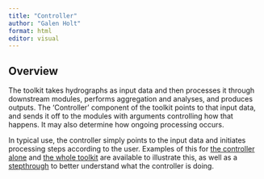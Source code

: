 ```yaml
---
title: "Controller"
author: "Galen Holt"
format: html
editor: visual
---
```


## Overview

The toolkit takes hydrographs as input data and then processes it through downstream modules, performs aggregation and analyses, and produces outputs. The 'Controller' component of the toolkit points to that input data, and sends it off to the modules with arguments controlling how that happens. It may also determine how ongoing processing occurs.

In typical use, the controller simply points to the input data and initiates processing steps according to the user. Examples of this for [the controller alone](controller_ewr_wrapped_R.qmd) and [the whole toolkit](full_toolkit/full_toolkit_overview.qmd) are available to illustrate this, as well as a [stepthrough](controller_ewr_stepthrough_R.qmd) to better understand what the controller is doing.
